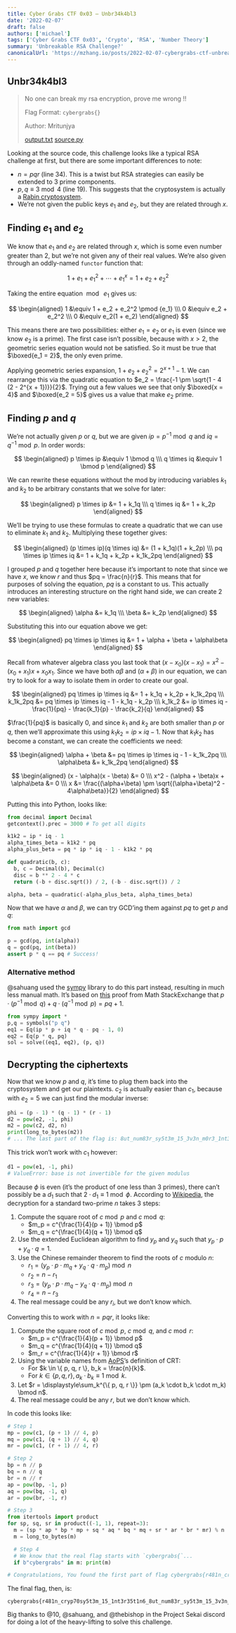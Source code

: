```yaml
---
title: Cyber Grabs CTF 0x03 – Unbr34k4bl3
date: '2022-02-07'
draft: false
authors: ['michael']
tags: ['Cyber Grabs CTF 0x03', 'Crypto', 'RSA', 'Number Theory']
summary: 'Unbreakable RSA Challenge?'
canonicalUrl: 'https://mzhang.io/posts/2022-02-07-cybergrabs-ctf-unbreakable/'
---
```


## Unbr34k4bl3

> No one can break my rsa encryption, prove me wrong !!
>
> Flag Format: `cybergrabs{}`
>
> Author: Mritunjya
>
> [output.txt](https://mzhang.io/posts/2022-02-07-cybergrabs-ctf-unbreakable/output.txt) [source.py](https://mzhang.io/posts/2022-02-07-cybergrabs-ctf-unbreakable/source.py)

Looking at the source code, this challenge looks like a typical RSA challenge at first, but there are some important differences to note:

- $n = pqr$ (line 34). This is a twist but RSA strategies can easily be
  extended to 3 prime components.
- $p, q \equiv 3 \bmod 4$ (line 19). This suggests that the cryptosystem is
  actually a [Rabin cryptosystem](https://en.wikipedia.org/wiki/Rabin_cryptosystem).
- We’re not given the public keys $e_1$ and $e_2$, but they are related through
  $x$.

## Finding $e_1$ and $e_2$

We know that $e_1$ and $e_2$ are related through $x$, which is some even number
greater than 2, but we’re not given any of their real values. We’re also given
through an oddly-named `functor` function that:

$$
1 + e_1 + e_1^2 + \cdots + e_1^x = 1 + e_2 + e_2^2
$$

Taking the entire equation $\bmod\ e_1$ gives us:

$$
\begin{aligned} 1 &\equiv 1 + e_2 + e_2^2 \pmod {e_1} \\\ 0 &\equiv e_2 + e_2^2 \\\ 0 &\equiv e_2(1 + e_2) \end{aligned}
$$

This means there are two possibilities: either $e_1 = e_2$ or $e_1$ is even
(since we know $e_2$ is a prime). The first case isn’t possible, because with $x > 2$, the geometric series equation would not be satisfied. So it must be true
that $\boxed{e_1 = 2}$, the only even prime.

Applying geometric series expansion, $1 + e_2 + e_2^2 = 2^{x + 1} - 1$. We can
rearrange this via the quadratic equation to $e_2 = \frac{-1 \pm \sqrt{1 - 4
(2 - 2^{x + 1})}}{2}$. Trying out a few values we see that only $\boxed{x = 4}$
and $\boxed{e_2 = 5}$ gives us a value that make $e_2$ prime.

## Finding $p$ and $q$

We’re not actually given $p$ or $q$, but we are given $ip = p^{-1} \bmod q$ and
$iq = q^{-1} \bmod p$. In order words:

$$
\begin{aligned}
  p \times ip &\equiv 1 \bmod q \\\
  q \times iq &\equiv 1 \bmod p
\end{aligned}
$$

We can rewrite these equations without the mod by introducing variables $k_1$
and $k_2$ to be arbitrary constants that we solve for later:

$$
\begin{aligned}
  p \times ip &= 1 + k_1q \\\
  q \times iq &= 1 + k_2p
\end{aligned}
$$

We’ll be trying to use these formulas to create a quadratic that we can use to
eliminate $k_1$ and $k_2$. Multiplying these together gives:

$$
\begin{aligned}
  (p \times ip)(q \times iq) &= (1 + k_1q)(1 + k_2p) \\\
  pq \times ip \times iq &= 1 + k_1q + k_2p + k_1k_2pq
\end{aligned}
$$

I grouped $p$ and $q$ together here because it’s important to note that since we
have $x$, we know $r$ and thus $pq = \frac{n}{r}$. This means that for purposes
of solving the equation, $pq$ is a constant to us. This actually introduces an
interesting structure on the right hand side, we can create 2 new variables:

$$
\begin{aligned}
  \alpha &= k_1q \\\
  \beta &= k_2p
\end{aligned}
$$

Substituting this into our equation above we get:

$$
\begin{aligned}
  pq \times ip \times iq &= 1 + \alpha + \beta + \alpha\beta
\end{aligned}
$$

Recall from whatever algebra class you last took that $(x - x_0)(x - x_1) = x^2 - (x_0 + x_1)x + x_0x_1$. Since we have both $\alpha\beta$ and $(\alpha + \beta)$ in our equation, we can try to look for a way to isolate them in order to create our goal.

$$
\begin{aligned}
  pq \times ip \times iq &= 1 + k_1q + k_2p + k_1k_2pq \\\
  k_1k_2pq &= pq \times ip \times iq - 1 - k_1q - k_2p \\\
  k_1k_2 &= ip \times iq - \frac{1}{pq} - \frac{k_1}{p} - \frac{k_2}{q}
\end{aligned}
$$

$\frac{1}{pq}$ is basically $0$, and since $k_1$ and $k_2$ are both smaller than
$p$ or $q$, then we’ll approximate this using $k_1k_2 = ip \times iq - 1$. Now
that $k_1k_2$ has become a constant, we can create the coefficients we need:

$$
\begin{aligned}
  \alpha + \beta &= pq \times ip \times iq - 1 - k_1k_2pq \\\
  \alpha\beta &= k_1k_2pq
\end{aligned}
$$

$$
\begin{aligned}
  (x - \alpha)(x - \beta) &= 0 \\\
  x^2 - (\alpha + \beta)x + \alpha\beta &= 0 \\\
  x &= \frac{(\alpha+\beta) \pm \sqrt{(\alpha+\beta)^2 - 4\alpha\beta}}{2}
\end{aligned}
$$

Putting this into Python, looks like:

```py
from decimal import Decimal
getcontext().prec = 3000 # To get all digits

k1k2 = ip * iq - 1
alpha_times_beta = k1k2 * pq
alpha_plus_beta = pq * ip * iq - 1 - k1k2 * pq

def quadratic(b, c):
  b, c = Decimal(b), Decimal(c)
  disc = b ** 2 - 4 * c
  return (-b + disc.sqrt()) / 2, (-b - disc.sqrt()) / 2

alpha, beta = quadratic(-alpha_plus_beta, alpha_times_beta)
```

Now that we have $\alpha$ and $\beta$, we can try GCD’ing them against $pq$ to
get $p$ and $q$:

```py
from math import gcd

p = gcd(pq, int(alpha))
q = gcd(pq, int(beta))
assert p * q == pq # Success!
```

### Alternative method

@sahuang used the [sympy] library to do this part instead, resulting in much
less manual math. It’s based on [this] proof from Math StackExchange that $p
\cdot (p^{-1} \bmod q) + q \cdot (q^{-1} \bmod p) = pq + 1$.

[sympy]: https://www.sympy.org
[this]: https://math.stackexchange.com/a/1705450

```py
from sympy import *
p,q = symbols("p q")
eq1 = Eq(ip * p + iq * q - pq - 1, 0)
eq2 = Eq(p * q, pq)
sol = solve((eq1, eq2), (p, q))
```

## Decrypting the ciphertexts

Now that we know $p$ and $q$, it’s time to plug them back into the cryptosystem
and get our plaintexts. $c_2$ is actually easier than $c_1$, because with
$e_2 = 5$ we can just find the modular inverse:

```py
phi = (p - 1) * (q - 1) * (r - 1)
d2 = pow(e2, -1, phi)
m2 = pow(c2, d2, n)
print(long_to_bytes(m2))
# ... The last part of the flag is: 8ut_num83r_sy5t3m_15_3v3n_m0r3_1nt3r35t1n6} ...
```

This trick won’t work with $c_1$ however:

```py
d1 = pow(e1, -1, phi)
# ValueError: base is not invertible for the given modulus
```

Because $\phi$ is even (it’s the product of one less than 3 primes), there can’t
possibly be a $d_1$ such that $2 \cdot d_1 \equiv 1 \bmod \phi$. According to
[Wikipedia](https://en.wikipedia.org/wiki/Rabin_cryptosystem), the decryption for a standard two-prime $n$ takes 3 steps:

1. Compute the square root of $c \bmod p$ and $c \bmod q$:
   - $m_p = c^{\frac{1}{4}(p + 1)} \bmod p$
   - $m_q = c^{\frac{1}{4}(q + 1)} \bmod q$
2. Use the extended Euclidean algorithm to find $y_p$ and $y_q$ such that $y_p
   \cdot p + y_q \cdot q = 1$.
3. Use the Chinese remainder theorem to find the roots of $c$ modulo $n$:
   - $r_1 = (y_p \cdot p \cdot m_q + y_q \cdot q \cdot m_p) \bmod n$
   - $r_2 = n - r_1$
   - $r_3 = (y_p \cdot p \cdot m_q - y_q \cdot q \cdot m_p) \bmod n$
   - $r_4 = n - r_3$
4. The real message could be any $r_i$, but we don’t know which.

Converting this to work with $n = pqr$, it looks like:

1. Compute the square root of $c \bmod p$, $c \bmod q$, and $c \bmod r$:
   - $m_p = c^{\frac{1}{4}(p + 1)} \bmod p$
   - $m_q = c^{\frac{1}{4}(q + 1)} \bmod q$
   - $m_r = c^{\frac{1}{4}(r + 1)} \bmod r$
2. Using the variable names from [AoPS](https://artofproblemsolving.com/wiki/index.php/Chinese_Remainder_Theorem)’s definition of CRT:
   - For $k \in \{ p, q, r \}, b_k = \frac{n}{k}$.
   - For $k \in \{ p, q, r \}, a_k \cdot b_k \equiv 1 \bmod k$.
3. Let $r = \displaystyle\sum_k^{\{ p, q, r \}} \pm (a_k \cdot b_k \cdot m_k) \bmod n$.
4. The real message could be any $r$, but we don’t know which.

In code this looks like:

```py
# Step 1
mp = pow(c1, (p + 1) // 4, p)
mq = pow(c1, (q + 1) // 4, q)
mr = pow(c1, (r + 1) // 4, r)

# Step 2
bp = n // p
bq = n // q
br = n // r
ap = pow(bp, -1, p)
aq = pow(bq, -1, q)
ar = pow(br, -1, r)

# Step 3
from itertools import product
for sp, sq, sr in product((-1, 1), repeat=3):
  m = (sp * ap * bp * mp + sq * aq * bq * mq + sr * ar * br * mr) % n
  m = long_to_bytes(m)

  # Step 4
  # We know that the real flag starts with `cybergrabs{`...
  if b"cybergrabs" in m: print(m)

# Congratulations, You found the first part of flag cybergrabs{r481n_cryp70sy5t3m_15_1nt3r35t1n6_ ...
```

The final flag, then, is:

```
cybergrabs{r481n_cryp70sy5t3m_15_1nt3r35t1n6_8ut_num83r_sy5t3m_15_3v3n_m0r3_1nt3r35t1n6}
```

Big thanks to @10, @sahuang, and @thebishop in the Project Sekai discord for
doing a lot of the heavy-lifting to solve this challenge.
